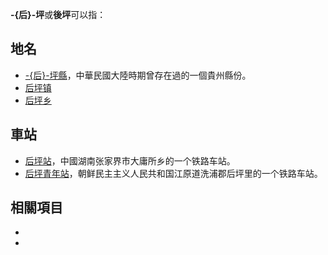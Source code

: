 '''-{后}-坪'''或'''後坪'''可以指：

==地名==
*[[后坪縣|-{后}-坪縣]]，中華民國大陸時期曾存在過的一個貴州縣份。
*[[后坪镇|后坪镇]]
*[[后坪乡|后坪乡]]

==車站==
*[[后坪站|后坪站]]，中國湖南张家界市大庸所乡的一个铁路车站。
*[[后坪青年站|后坪青年站]]，朝鲜民主主义人民共和国江原道洗浦郡后坪里的一个铁路车站。

==相關項目==
*{{Lookfrom|后坪}} 
*{{Lookfrom|後坪}} 
{{消歧義|cat=二字中國地名消歧義}}